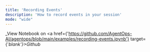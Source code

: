 ```yaml
---
title: 'Recording Events'
description: 'How to record events in your session'
mode: "wide"
---
```

_View Notebook on <a href={'https://github.com/AgentOps-AI/agentops/blob/main/examples/recording-events.ipynb'} target={'_blank'}>Github</a>_

<div id="notebook" data-content-file="https://raw.githubusercontent.com/AgentOps-AI/agentops/main/docs/v1/examples/notebooks/recording-events.html"></div>
<script src="/scripts/use_notebook.js"></script>
